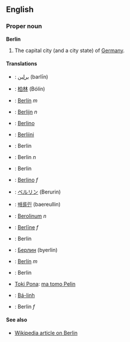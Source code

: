 ==English==
===Proper noun===
'''Berlin'''

#The capital city (and a city state) of [[Germany]].

====Translations====
*{{ar}}: [[برلين]] (barlīn)
*{{zh}}: [[柏林]] (Bólín)
*{{cz}}: [[Berlín]] ''m''
*{{nl}}: [[Berlijn]] ''n''
*{{eo}}: [[Berlino]]
*{{fi}}: [[Berliini]]
*{{fr}}: Berlin
*{{de}}: Berlin ''n''
*{{hu}}: Berlin
*{{it}}: [[Berlino]] ''f''
*{{ja}}: [[ベルリン]] (Berurin)
*{{ko}}: [[배를린]] (baereullin)
*{{la}}: [[Berolinum]] ''n''
*{{lv}}: [[Berlīne]] ''f''
*{{pl}}: Berlin
*{{ru}}: [[Берлин]] (byerlin)
*{{es}}: [[Berlín]] ''m''
*{{sv}}: Berlin
*[[Toki Pona]]: [[ma tomo Pelin]]
*{{vi}}: [[Bá-linh]]
*{{cy}}: Berlin ''f''

====See also====
*[[w:Berlin|Wikipedia article on Berlin]]